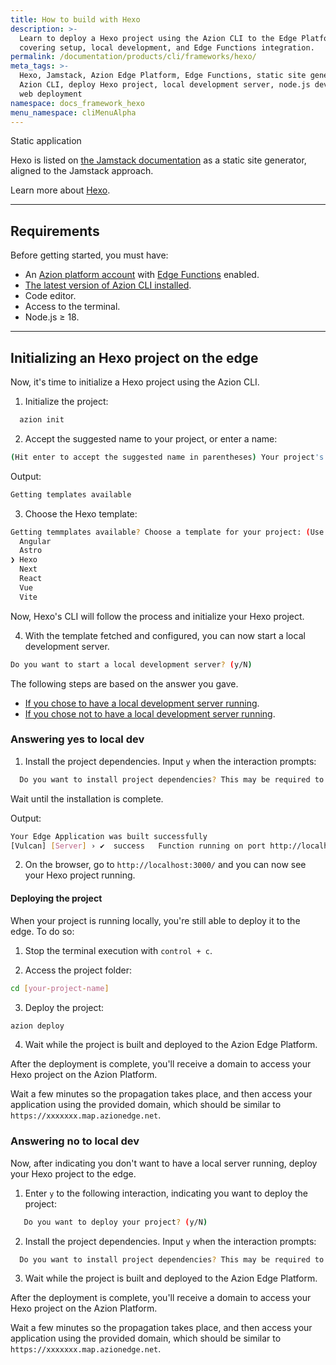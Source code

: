```yaml
---
title: How to build with Hexo
description: >-
  Learn to deploy a Hexo project using the Azion CLI to the Edge Platform,
  covering setup, local development, and Edge Functions integration.
permalink: /documentation/products/cli/frameworks/hexo/
meta_tags: >-
  Hexo, Jamstack, Azion Edge Platform, Edge Functions, static site generator,
  Azion CLI, deploy Hexo project, local development server, node.js development,
  web deployment
namespace: docs_framework_hexo
menu_namespace: cliMenuAlpha
---
```



<Tag severity="info" client:only="vue">
  Static application
</Tag>

Hexo is listed on [the Jamstack documentation](https://jamstack.org/generators/hexo/) as a static site generator, aligned to the Jamstack approach.

Learn more about [Hexo](https://hexo.io/docs/).

---

## Requirements

Before getting started, you must have:

- An [Azion platform account](/en/documentation/products/accounts/creating-account/) with [Edge Functions](/en/documentation/products/build/edge-application/edge-functions/) enabled.
- [The latest version of Azion CLI installed](/en/documentation/products/azion-cli/overview/).
- Code editor.
- Access to the terminal.
- Node.js ≥ 18.

---

## Initializing an Hexo project on the edge

Now, it's time to initialize a Hexo project using the Azion CLI.

1. Initialize the project:

```sh 
  azion init
```

2. Accept the suggested name to your project, or enter a name:

```sh 
(Hit enter to accept the suggested name in parentheses) Your project's name:  (dynamic_caligari)
```

Output: 

```sh
Getting templates available
```

3. Choose the Hexo template:

```sh 
Getting temmplates available? Choose a template for your project: (Use arrow keys)
  Angular 
  Astro 
❯ Hexo 
  Next 
  React 
  Vue 
  Vite 
```

Now, Hexo's CLI will follow the process and initialize your Hexo project.

4. With the template fetched and configured, you can now start a local development server.

```sh 
Do you want to start a local development server? (y/N) 
```

The following steps are based on the answer you gave. 

- [If you chose to have a local development server running](/en/documentation/products/cli/frameworks/hexo/#answering-yes-to-local-dev).
- [If you chose not to have a local development server running](/en/documentation/products/cli/frameworks/hexo/#answering-no-to-local-dev).

### Answering yes to local dev

1. Install the project dependencies. Input `y` when the interaction prompts:

```sh 
  Do you want to install project dependencies? This may be required to start local development server (y/N)
```

Wait until the installation is complete.

Output:

```sh
Your Edge Application was built successfully
[Vulcan] [Server] › ✔  success   Function running on port http://localhost:3000/
```

2. On the browser, go to `http://localhost:3000/` and you can now see your Hexo project running.

#### Deploying the project

When your project is running locally, you're still able to deploy it to the edge. To do so: 

1. Stop the terminal execution with `control + c`.

2. Access the project folder:

```sh
cd [your-project-name] 
```

3. Deploy the project:

```sh
azion deploy
```

4. Wait while the project is built and deployed to the Azion Edge Platform.


After the deployment is complete, you'll receive a domain to access your Hexo project on the Azion Platform.

Wait a few minutes so the propagation takes place, and then access your application using the provided domain, which should be similar to `https://xxxxxxx.map.azionedge.net`.


### Answering no to local dev

Now, after indicating you don't want to have a local server running, deploy your Hexo project to the edge. 

1. Enter `y` to the following interaction, indicating you want to deploy the project:

```sh
   Do you want to deploy your project? (y/N) 
```

2. Install the project dependencies. Input `y` when the interaction prompts:

```sh 
  Do you want to install project dependencies? This may be required to deploy your project (y/N)
```

3. Wait while the project is built and deployed to the Azion Edge Platform.

After the deployment is complete, you'll receive a domain to access your Hexo project on the Azion Platform.

Wait a few minutes so the propagation takes place, and then access your application using the provided domain, which should be similar to `https://xxxxxxx.map.azionedge.net`.



